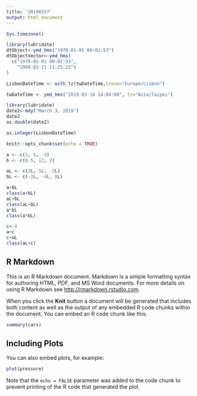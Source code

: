 ```yaml
---
title: '20190327'
output: html_document
---
```

```r
Sys.timezone()

```

```r
library(lubridate)
dtObject<-ymd_hms("1970-01-01 00:02:53") 
dtObjectVector<-ymd_hms(
  c("1970-01-01 00:02:53",
    "1980-02-11 11:25:22")
)
```

```r

LisbonDateTime <- with_tz(twDateTime,tzone="Europe/Lisbon")
```

```r
twDateTime <- ymd_hms("2019-03-18 14:04:00", tz="Asia/Taipei")
```

```r
library(lubridate)
date2<-mdy("March 3, 2019")
date2
as.double(date2)
```

```r
as.integer(LisbonDateTime)
```

```r
knitr::opts_chunk$set(echo = TRUE)
```

```r
a <- c(1, 5, -3)
b <- c(0.5, 12, 2)
```

```r
aL <- c(1L, 5L, -3L)
bL <- c(-2L, -4L, 8L)
```

```r
a+bL
class(a+bL)
aL+bL
class(aL+bL)
a*bL
class(a*bL)
```

```r
c<-4
a+c
c+aL
class(aL+c)
```

## R Markdown

This is an R Markdown document. Markdown is a simple formatting syntax for authoring HTML, PDF, and MS Word documents. For more details on using R Markdown see <http://rmarkdown.rstudio.com>.

When you click the **Knit** button a document will be generated that includes both content as well as the output of any embedded R code chunks within the document. You can embed an R code chunk like this:

```r
summary(cars)
```

## Including Plots

You can also embed plots, for example:

```r
plot(pressure)
```

Note that the `echo = FALSE` parameter was added to the code chunk to prevent printing of the R code that generated the plot.
